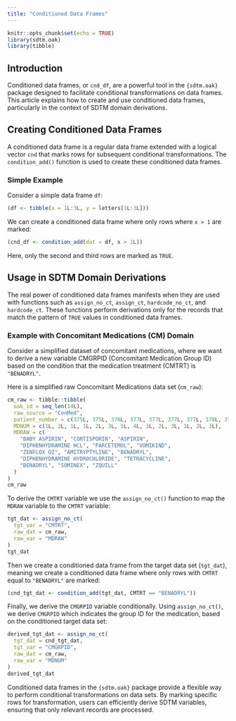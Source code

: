 ```yaml
---
title: "Conditioned Data Frames"
---
```


```r
knitr::opts_chunk$set(echo = TRUE)
library(sdtm.oak)
library(tibble)
```

## Introduction

Conditioned data frames, or `cnd_df`, are a powerful tool in the `{sdtm.oak}`
package designed to facilitate conditional transformations on data frames. This
article explains how to create and use conditioned data frames, particularly in
the context of SDTM domain derivations.

## Creating Conditioned Data Frames

A conditioned data frame is a regular data frame extended with a logical vector
`cnd` that marks rows for subsequent conditional transformations. The
`condition_add()` function is used to create these conditioned data frames.

### Simple Example

Consider a simple data frame `df`:

```r
(df <- tibble(x = 1L:3L, y = letters[1L:3L]))
```

We can create a conditioned data frame where only rows where `x > 1` are marked:

```r
(cnd_df <- condition_add(dat = df, x > 1L))
```

Here, only the second and third rows are marked as `TRUE`.

## Usage in SDTM Domain Derivations

The real power of conditioned data frames manifests when they are used with
functions such as `assign_no_ct`, `assign_ct`, `hardcode_no_ct`, and
`hardcode_ct`. These functions perform derivations only for the records that
match the pattern of `TRUE` values in conditioned data frames.

### Example with Concomitant Medications (CM) Domain

Consider a simplified dataset of concomitant medications, where we want to
derive a new variable CMGRPID (Concomitant Medication Group ID) based on the
condition that the medication treatment (CMTRT) is `"BENADRYL"`.

Here is a simplified raw Concomitant Medications data set (`cm_raw`):

```r
cm_raw <- tibble::tibble(
  oak_id = seq_len(14L),
  raw_source = "ConMed",
  patient_number = c(375L, 375L, 376L, 377L, 377L, 377L, 377L, 378L, 378L, 378L, 378L, 379L, 379L, 379L),
  MDNUM = c(1L, 2L, 1L, 1L, 2L, 3L, 5L, 4L, 1L, 2L, 3L, 1L, 2L, 3L),
  MDRAW = c(
    "BABY ASPIRIN", "CORTISPORIN", "ASPIRIN",
    "DIPHENHYDRAMINE HCL", "PARCETEMOL", "VOMIKIND",
    "ZENFLOX OZ", "AMITRYPTYLINE", "BENADRYL",
    "DIPHENHYDRAMINE HYDROCHLORIDE", "TETRACYCLINE",
    "BENADRYL", "SOMINEX", "ZQUILL"
  )
)
cm_raw
```

To derive the `CMTRT` variable we use the `assign_no_ct()` function to map the
`MDRAW` variable to the `CMTRT` variable:

```r
tgt_dat <- assign_no_ct(
  tgt_var = "CMTRT",
  raw_dat = cm_raw,
  raw_var = "MDRAW"
)
tgt_dat
```

Then we create a conditioned data frame from the target data set (`tgt_dat`),
meaning we create a conditioned data frame where only rows with `CMTRT` equal to
`"BENADRYL"` are marked:

```r
(cnd_tgt_dat <- condition_add(tgt_dat, CMTRT == "BENADRYL"))
```

Finally, we derive the `CMGRPID` variable conditionally. Using `assign_no_ct()`,
we derive `CMGRPID` which indicates the group ID for the medication,
based on the conditioned target data set:

```r
derived_tgt_dat <- assign_no_ct(
  tgt_dat = cnd_tgt_dat,
  tgt_var = "CMGRPID",
  raw_dat = cm_raw,
  raw_var = "MDNUM"
)
derived_tgt_dat
```

Conditioned data frames in the `{sdtm.oak}` package provide a flexible way to
perform conditional transformations on data sets. By marking specific rows for
transformation, users can efficiently derive SDTM variables, ensuring that only
relevant records are processed.

